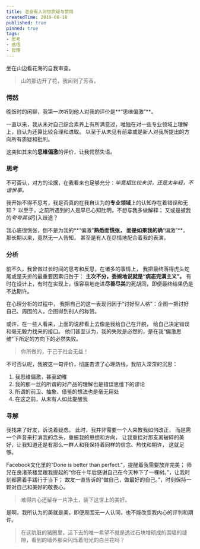 ```yaml
---
title: 总会有人对你质疑与赞同
createdTime: 2019-08-18
published: true
pinned: true
tags:
- 思考
- 感悟
- 哲理
---
```


坐在山边看花海的自我审查。

> 山的那边开了花，我闻到了芳香。

### 愕然

晚饭时的闲聊，我第一次听到他人对我的评价是**“思维偏激”**。

一直以来，我从未对自己综合素养上有所满意过，唯独在对一些专业领域上理解上，自认为还算比较合理和进取。
以至于从未见有前辈或是新人对我所提出的方向所有质疑和批判。

这突如其来的**思维偏激**的评价，让我愕然失语。

### 思考

不可否认，对方的论据，在我看来也足够充分：*毕竟相比较来讲，还是太年轻，不谙世事。*

我开始不得不思考，我是否真的在我自认为的**专业领域**上的认知存在着错误和无知？
以至于，之前所遇到的人是早已心知肚明，不想与我多做解释；
又或是被我的*夸夸其谈*引入歧途？

我心底很慌张，倒不是为我的**“偏激”**熟悉而慌张，
而是如果我的确**“偏激”**，那长期以来，竟然无一人告知，
甚至是有人在尽情地配合着我的表演。

### 分析

前不久，我曾做过长时间的思考和反思，在诸多的事情上，
我把最终落得虎头蛇尾或是夭折的最重要因素归咎于： **主次不分，委婉地说就是“病态完满主义”。**
有时在设计上，有时在实现上，很容易地走进**尽善尽美**的死胡同，即便最终结果仍是不达期许。

在心理分析的过程中，
我把自己的这一表现归因于“讨好型人格”：企图一把讨好自己、周围的人，企图得到别人的称赞。

或许，在一些人看来，上面的说辞看上去像是我给自己在开脱，
给自己决定错误和毫无毅力找来的接口。
他们甚至认为，我的失败是必然的，是在我“偏激思维”下所定的方向下的必然失败。

> 你所做的，于己于社会无益！

不可否认呢，我被这一句评价，彻底击溃了心理防线，我陷入深深的沉思：
1. 我思维偏激，甚至幼稚
2. 我的那一丝的所谓的对产品的理解也是错误思维下的谬论
3. 所谓的前卫、抽象、借鉴的想法也是毫无用处
4. 在这之前，从未有人如此提醒我

### 寻解

我找来了好友，诉说着疑虑。
此时，我并非需要一个人来教我如何改正，
而是需一个声音来打消我的念头，重振我的思想和方向，
让我重拾对那支离破碎的美好，让我知道还是有那么一群人和我保持着同样的信念、热忱和期许，
这就足够。

Facebook文化里的“Done is better than perfect.”，提醒着我需要放弃完美；
师兄在良渚茶楼里跟我提起的“你在十年后感谢自己在今天种下了一棵树。”，让我时刻都需着手践行于当下；
故友一直告诉的“做自己，做最好的自己。”，时刻保持一颗对自己和美好的敬畏心。

> 难得内心还留存一片净土，装下这世上的美好。

是啊，我所认为的美就是美，即便周围无一人认同，也不能改变我内心的评判和期许。

> 在这肮脏的猪圈里，活下去的唯一希望不就是透过石块堆砌成的围墙的缝隙，看到的墙外那朵闪烁着阳光的白兰花吗？

